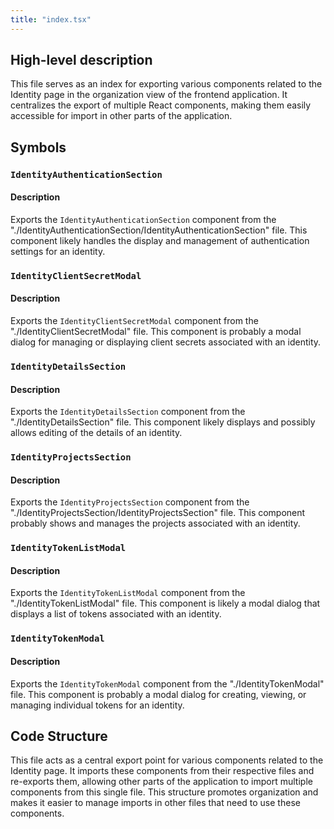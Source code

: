 ```yaml
---
title: "index.tsx"
---
```


## High-level description
This file serves as an index for exporting various components related to the Identity page in the organization view of the frontend application. It centralizes the export of multiple React components, making them easily accessible for import in other parts of the application.

## Symbols

### `IdentityAuthenticationSection`
#### Description
Exports the `IdentityAuthenticationSection` component from the "./IdentityAuthenticationSection/IdentityAuthenticationSection" file. This component likely handles the display and management of authentication settings for an identity.

### `IdentityClientSecretModal`
#### Description
Exports the `IdentityClientSecretModal` component from the "./IdentityClientSecretModal" file. This component is probably a modal dialog for managing or displaying client secrets associated with an identity.

### `IdentityDetailsSection`
#### Description
Exports the `IdentityDetailsSection` component from the "./IdentityDetailsSection" file. This component likely displays and possibly allows editing of the details of an identity.

### `IdentityProjectsSection`
#### Description
Exports the `IdentityProjectsSection` component from the "./IdentityProjectsSection/IdentityProjectsSection" file. This component probably shows and manages the projects associated with an identity.

### `IdentityTokenListModal`
#### Description
Exports the `IdentityTokenListModal` component from the "./IdentityTokenListModal" file. This component is likely a modal dialog that displays a list of tokens associated with an identity.

### `IdentityTokenModal`
#### Description
Exports the `IdentityTokenModal` component from the "./IdentityTokenModal" file. This component is probably a modal dialog for creating, viewing, or managing individual tokens for an identity.

## Code Structure
This file acts as a central export point for various components related to the Identity page. It imports these components from their respective files and re-exports them, allowing other parts of the application to import multiple components from this single file. This structure promotes organization and makes it easier to manage imports in other files that need to use these components.